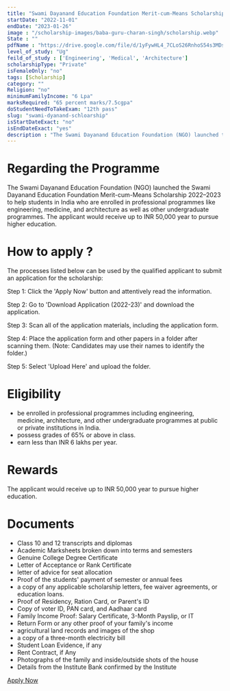 ```yaml
---
title: "Swami Dayanand Education Foundation Merit-cum-Means Scholarship 2022-23"
startDate: "2022-11-01"
endDate: "2023-01-26"
image : "/scholarship-images/baba-guru-charan-singh/scholarship.webp"
State : ""
pdfName : "https://drive.google.com/file/d/1yFywHL4_7CLoS26RnhoS54s3MDshHM5o/preview"
level_of_study: "Ug"
feild_of_study : ['Engineering', 'Medical', 'Architecture']
scholarshipType: "Private"
isFemaleOnly: "no"
tags: [Scholarship]
category: ""
Religion: "no"
minimumFamilyIncome: "6 Lpa"
marksRequired: "65 percent marks/7.5cgpa"
doStudentNeedToTakeExam: "12th pass"
slug: "swami-dyanand-schloarship"
isStartDateExact: "no"
isEndDateExact: "yes"
description : "The Swami Dayanand Education Foundation (NGO) launched the Swami Dayanand Education Foundation Merit-cum-Means Scholarship 2022–2023 to help students in India who are enrolled in professional programmes like engineering."
---
```

                         
# Regarding the Programme

The Swami Dayanand Education Foundation (NGO) launched the Swami Dayanand Education Foundation Merit-cum-Means Scholarship 2022–2023 to help students in India who are enrolled in professional programmes like engineering, medicine, and architecture as well as other undergraduate programmes.
The applicant would receive up to INR 50,000 year to pursue higher education.

# How to apply ?

The processes listed below can be used by the qualified applicant to submit an application for the scholarship:

Step 1: Click the 'Apply Now' button and attentively read the information.

Step 2: Go to 'Download Application (2022-23)' and download the application.

Step 3: Scan all of the application materials, including the application form.

Step 4: Place the application form and other papers in a folder after scanning them. (Note: Candidates may use their names to identify the folder.)

Step 5: Select 'Upload Here' and upload the folder.

# Eligibility

- be enrolled in professional programmes including engineering, medicine, architecture, and other undergraduate programmes at public or private institutions in India.
- possess grades of 65% or above in class.
- earn less than INR 6 lakhs per year.

# Rewards

The applicant would receive up to INR 50,000 year to pursue higher education.

# Documents

- Class 10 and 12 transcripts and diplomas
- Academic Marksheets broken down into terms and semesters
- Genuine College Degree Certificate
- Letter of Acceptance or Rank Certificate
- letter of advice for seat allocation
- Proof of the students' payment of semester or annual fees
- a copy of any applicable scholarship letters, fee waiver agreements, or education loans.
- Proof of Residency, Ration Card, or Parent's ID
- Copy of voter ID, PAN card, and Aadhaar card
- Family Income Proof: Salary Certificate, 3-Month Payslip, or IT
- Return Form or any other proof of your family's income
- agricultural land records and images of the shop
- a copy of a three-month electricity bill
- Student Loan Evidence, if any
- Rent Contract, if Any
- Photographs of the family and inside/outside shots of the house
- Details from the Institute Bank confirmed by the Institute

[Apply Now](https://www.swamidayanand.org/)
